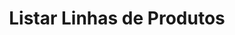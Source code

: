 ---
title: "Listar Linhas de Produtos"
api: "GET https://regis.app.byefive.com.br/rest/products-lines"
description: "Lista todas as linhas de produtos com suporte a busca, ordenação e paginação"
---